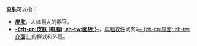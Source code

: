 '''皮肤'''可以指：
* '''[[皮肤|皮肤]]'''，人体最大的器官。
* '''[[皮肤_(电脑)|-{zh-cn:皮肤 (电脑); zh-tw:面板;}-]]'''，[[电脑|电脑]][[软件|软件]]或网站[[界面|-{zh-cn:界面; zh-tw:介面;}-]]的样式和外观。
{{disambig|Cat=二字消歧义}}